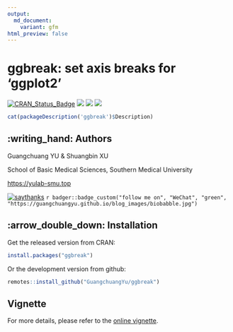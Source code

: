 ```yaml
---
output:
  md_document:
    variant: gfm
html_preview: false
---
```


<!-- README.md is generated from README.Rmd. Please edit that file -->

# ggbreak: set axis breaks for 'ggplot2'


[![CRAN_Status_Badge](http://www.r-pkg.org/badges/version/ggbreak?color=green)](https://cran.r-project.org/package=ggbreak)
![](http://cranlogs.r-pkg.org/badges/grand-total/ggbreak?color=green)
![](http://cranlogs.r-pkg.org/badges/ggbreak?color=green)
![](http://cranlogs.r-pkg.org/badges/last-week/ggbreak?color=green)



```r
cat(packageDescription('ggbreak')$Description)
```



## :writing_hand: Authors

Guangchuang YU & Shuangbin XU

School of Basic Medical Sciences, Southern Medical University

<https://yulab-smu.top>


[![saythanks](https://img.shields.io/badge/say-thanks-ff69b4.svg)](https://saythanks.io/to/GuangchuangYu)
`r badger::badge_custom("follow me on", "WeChat", "green", "https://guangchuangyu.github.io/blog_images/biobabble.jpg")`



## :arrow_double_down: Installation


Get the released version from CRAN:

```r
install.packages("ggbreak")
```



Or the development version from github:

```r
remotes::install_github("GuangchuangYu/ggbreak")
```

## Vignette

For more details, please refer to the [online vignette](https://cran.r-project.org/web/packages/ggbreak/vignettes/ggbreak.html).
